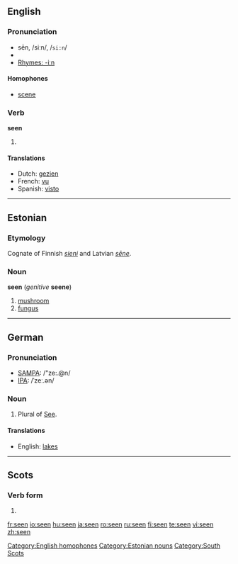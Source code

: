 {{see|sen}}

==English==

{{rank|heart|going|knew|206|seen|better|name|among}}

===Pronunciation===
* sēn, /siːn/, /<tt>si:n</tt>/
*{{audio|en-us-seen.ogg|Audio (US)}}
* [[Rhymes:English:-iːn|Rhymes: -iːn]]

====Homophones====
*[[scene]] [[Category:English homophones]]

=== Verb ===

'''seen'''
# {{past participle of|[[see]]}}

==== Translations ====
*Dutch: [[gezien]]
*French: [[vu]]
*Spanish: [[visto]]

----

==Estonian==

===Etymology===
Cognate of Finnish ''[[sieni]]'' and Latvian ''[[sēne]]''.

===Noun===
'''seen''' (''genitive'' '''seene''')

# [[mushroom]]
# [[fungus]]

[[Category:Estonian nouns]]

----

==German==
=== Pronunciation ===
*[[w:SAMPA|SAMPA]]: /"ze:.@n/
*[[w:IPA|IPA]]: /ˈzeː.ən/

===Noun===

# Plural of [[See]].

====Translations====
*English: [[lakes]]

----
==Scots==
===Verb form===

# {{past participle of|[[sei]]}}

[[Category:South Scots]]

[[fr:seen]]
[[io:seen]]
[[hu:seen]]
[[ja:seen]]
[[ro:seen]]
[[ru:seen]]
[[fi:seen]]
[[te:seen]]
[[vi:seen]]
[[zh:seen]]
